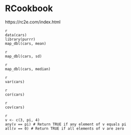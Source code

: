 
# RCookbook 



https://rc2e.com/index.html


```
{r eval=FALSE, include=FALSE, echo=TRUE}
data(cars)
library(purrr)
map_dbl(cars, mean)
```


```
{r eval=FALSE, include=FALSE, echo=TRUE}
map_dbl(cars, sd)
```


```
{r eval=FALSE, include=FALSE, echo=TRUE}
map_dbl(cars, median)
```


```
{r eval=FALSE, include=FALSE, echo=TRUE}
var(cars)
```


```
{r eval=FALSE, include=FALSE, echo=TRUE}
cor(cars)
```


```
{r eval=FALSE, include=FALSE, echo=TRUE}
cov(cars)

```



```
{r eval=FALSE, include=FALSE, echo=TRUE}
v <- c(3, pi, 4)
any(v == pi) # Return TRUE if any element of v equals pi
all(v == 0) # Return TRUE if all elements of v are zero
```














